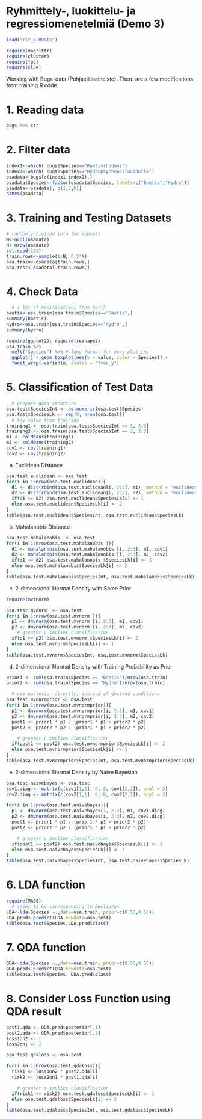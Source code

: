 # Ryhmittely-, luokittelu- ja regressiomenetelmiä (Demo 3)

```r
load("rlr_0.RData")
```

```r
require(magrittr)
require(cluster)
require(fpc)
require(clue)
```

Working with Bugs-data (Pohjaeläinaineisto). There are a few modifications from training R code.

# 1. Reading data

```r
bugs %>% str
```

# 2. Filter data

```r
index1<-which( bugs$Species=="Baetisrhodani")
index2<-which( bugs$Species=="Hydropsychepellucidulla")
osadata<-bugs[c(index1,index2),]
osadata$Species<-factor(osadata$Species, labels=c("Baetis","Hydro"))
osadata<-osadata[, c(1,2,8)]
names(osadata)
```

# 3. Training and Testing Datasets

```r
# randomly divided into two subsets
M<-ncol(osadata)
N<-nrow(osadata)
set.seed(123)
train.rows<-sample(1:N, 0.5*N)
osa.train<-osadata[train.rows,]
osa.test<-osadata[-train.rows,]
```

# 4. Check Data

```r
  # a lot of modifications from Harj3
baetis<-osa.train[osa.train$Species=="Baetis",]
summary(baetis)
hydro<-osa.train[osa.train$Species=="Hydro",]
summary(hydro)

require(ggplot2); require(reshape2)
osa.train %>% 
  melt("Species") %>% # long format for easy plotting
  ggplot() + geom_boxplot(aes(y = value, color = Species)) + 
  facet_wrap(~variable, scales = "free_y")

```

# 5. Classification of Test Data

```r
  # prepare data structure
osa.test$SpeciesInt <- as.numeric(osa.test$Species)
osa.test$SpeciesLk <- rep(0, nrow(osa.test))
  # key value from training
training1 <- osa.train[osa.test$SpeciesInt == 1, 2:3]
training2 <- osa.train[osa.test$SpeciesInt == 2, 2:3]
m1 <- colMeans(training1)
m2 <- colMeans(training2)
cov1 <- cov(training1)
cov2 <- cov(training2)
```

(a) Euclidean Distance

```r
osa.test.euclidean <- osa.test
for(i in 1:nrow(osa.test.euclidean)){
  d1 <- dist(rbind(osa.test.euclidean[i, 2:3], m1), method = "euclidean")
  d2 <- dist(rbind(osa.test.euclidean[i, 2:3], m2), method = "euclidean")
  if(d1 <= d2) osa.test.euclidean$SpeciesLk[i] <- 1
  else osa.test.euclidean$SpeciesLk[i] <- 2
}
table(osa.test.euclidean$SpeciesInt, osa.test.euclidean$SpeciesLk)
```

(b) Mahalanobis Distance

```r
osa.test.mahalanobis  <- osa.test
for(i in 1:nrow(osa.test.mahalanobis )){
  d1 <- mahalanobis(osa.test.mahalanobis [i, 2:3], m1, cov1)
  d2 <- mahalanobis(osa.test.mahalanobis [i, 2:3], m2, cov2)
  if(d1 <= d2) osa.test.mahalanobis $SpeciesLk[i] <- 1
  else osa.test.mahalanobis$SpeciesLk[i] <- 2
}
table(osa.test.mahalanobis$SpeciesInt, osa.test.mahalanobis$SpeciesLk)
```

(c) 2-dimensional Normal Density with Same Prior

```r
require(mvtnorm)

osa.test.mvnorm  <- osa.test
for(i in 1:nrow(osa.test.mvnorm )){
  p1 <- dmvnorm(osa.test.mvnorm [i, 2:3], m1, cov1)
  p2 <- dmvnorm(osa.test.mvnorm [i, 2:3], m2, cov2)
    # greater p implies classification
  if(p1 <= p2) osa.test.mvnorm $SpeciesLk[i] <- 2
  else osa.test.mvnorm$SpeciesLk[i] <- 1
}
table(osa.test.mvnorm$SpeciesInt, osa.test.mvnorm$SpeciesLk)
```

(d) 2-dimensional Normal Density with Training Probability as Prior

```r
prior1 <- sum(osa.train$Species == "Baetis")/nrow(osa.train)
prior2 <- sum(osa.train$Species == "Hydro")/nrow(osa.train)

  # use posterior directly, instead of derived conditions
osa.test.mvnormprior <- osa.test
for(i in 1:nrow(osa.test.mvnormprior)){
  p1 <- dmvnorm(osa.test.mvnormprior[i, 2:3], m1, cov1)
  p2 <- dmvnorm(osa.test.mvnormprior[i, 2:3], m2, cov2)
  post1 <- prior1 * p1 / (prior1 * p1 + prior2 * p2)
  post2 <- prior2 * p2 / (prior1 * p1 + prior2 * p2)

    # greater p implies classification
  if(post1 <= post2) osa.test.mvnormprior$SpeciesLk[i] <- 2
  else osa.test.mvnormprior$SpeciesLk[i] <- 1
}
table(osa.test.mvnormprior$SpeciesInt, osa.test.mvnormprior$SpeciesLk)

```

(e) 2-dimensional Normal Density by Naive Bayesian

```r
osa.test.naivebayes <- osa.test
cov1.diag <- matrix(c(cov1[1,1], 0, 0, cov1[2,2]), ncol = 2)
cov2.diag <- matrix(c(cov2[1,1], 0, 0, cov2[2,2]), ncol = 2)

for(i in 1:nrow(osa.test.naivebayes)){
  p1 <- dmvnorm(osa.test.naivebayes[1, 2:3], m1, cov1.diag)
  p2 <- dmvnorm(osa.test.naivebayes[i, 2:3], m2, cov2.diag)
  post1 <- prior1 * p1 / (prior1 * p1 + prior2 * p2)
  post2 <- prior2 * p2 / (prior1 * p1 + prior2 * p2)

    # greater p implies classification
  if(post1 <= post2) osa.test.naivebayes$SpeciesLk[i] <- 2
  else osa.test.naivebayes$SpeciesLk[i] <- 1
}
table(osa.test.naivebayes$SpeciesInt, osa.test.naivebayes$SpeciesLk)

```

# 6. LDA function

```r
require(MASS)
  # seems to be corresponding to Euclidean
LDA<-lda(Species ~.,data=osa.train, prior=c(0.50,0.50))
LDA.pred<-predict(LDA,newdata=osa.test)
table(osa.test$Species,LDA.pred$class)
```

# 7. QDA function

```r
QDA<-qda(Species ~.,data=osa.train, prior=c(0.50,0.50))
QDA.pred<-predict(QDA,newdata=osa.test)
table(osa.test$Species, QDA.pred$class)
```

# 8. Consider Loss Function using QDA result

```r
post1.qda <- QDA.pred$posterior[,1]
post2.qda <- QDA.pred$posterior[,2]
loss1on2 <- 1
loss2on1 <- 2

osa.test.qdaloss <- osa.test

for(i in 1:nrow(osa.test.qdaloss)){
  risk1 <- loss1on2 * post2.qda[i]
  risk2 <- loss2on1 * post1.qda[i]

    # greater p implies classification
  if(risk1 <= risk2) osa.test.qdaloss$SpeciesLk[i] <- 1
  else osa.test.qdaloss$SpeciesLk[i] <- 2
}
table(osa.test.qdaloss$SpeciesInt, osa.test.qdaloss$SpeciesLk)


```
